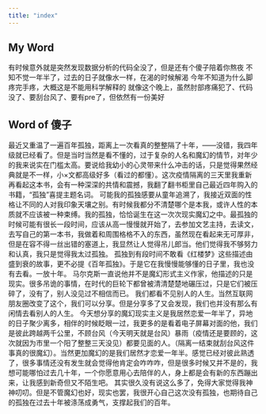 ```yaml
---
title: "index"
---
```


## My Word
有时候意外就是突然发现数据分析的代码全没了，但是还有个傻子陪着你熬夜
不知不觉一年半了，过去的日子就像水一样，在渴的时候解渴
今年不知道为什么脚疼完手疼，大概这是不能用科学解释的
就像这个晚上，虽然肘部疼痛犯了、代码没了、要刮台风了、要有pre了，但依然有一份美好

## Word of 傻子
最近又重温了一遍百年孤独，距离上一次看真的整整隔了十年，——没错，我四年级就已经看了。但是当时当然是看不懂的，过于复杂的人名和魔幻的情节，对年少的我来说实在门槛太高。要说给我幼小的心灵带来什么冲击的话，只是觉得果然经典就是不一样，小×文都高级好多（看过的都懂）。这次疫情隔离的三天里我重新再看起这本书，会有一种深深的共情和震撼，我翻了翻书柜里自己最近四年购入的书籍，“孤独”喜提主题名词。
可能我的孤独感要从童年追溯了，我接近双面的性格让不同的人对我印象天壤之别。有时候我都分不清楚哪个是本我，或许人性的本质就不应该被一种束缚。我的孤独，恰恰诞生在这一次次现实魔幻之中。最孤独的时候可能有很长一段时间，应该从高一慢慢就开始了，去参加文艺主持，去读文，去写自己的第一本书，我做着和周围格格不入的东西，虽然现在看起来无可厚非，但是在容不得一丝出错的塞道上，我显然让人觉得吊儿郎当。他们觉得我不够努力和认真，我只是觉得我太过孤独。
孤独到有段时间不敢看《红楼梦》这些描述由盛到衰的故事，更不必提《百年孤独》。于是它在我慢慢能够懂的日子里，我也没有去看。一放十年。
马尔克斯一直说他并不是魔幻形式主义作家，他描述的只是现实。很多吊诡的事情，在时代的巨轮下都曾被清清楚楚地碾压过，只是它们被压碎了，没有了，别人没见过不相信而已。
我们都看不见别人的人生。当然互联网朋友圈改变了这个，我们可以分享。但是分享多了又会发现，我们也并没有那么有闲情去看别人的人生。
今天想分享的魔幻现实主义是我居然恋爱一年半了，异地的日子聚少离多，相伴的时候眨眼一过，我更多的是看着电子屏幕对面的他，我们是彼此跨越两千公里，不顾台风（今天明天就是台风）暴雨（疫情还是要顾的，这次就因为市里一个阳了整整三天没见）都要见面的人。（隔离一结束就刮台风这件事真的很魔幻）。当然更加魔幻的是我们居然才恋爱一年半。感觉已经对彼此熟透了，很多事情还没有发生就会觉得他肯定会咋咋咋，但是很多时候又并不是的，我想可能哪怕过去几十年，一个你愿意用心去陪伴的人，身上都是会有新的东西蹦出来，让我感到新奇但又不陌生吧。
其实很久没有说这么多了，免得大家觉得我神神叨叨。但是不管魔幻也好，现实也罢，我很开心自己这次没有孤独，也期待自己的孤独在过去十年被涤荡成勇气，支撑起我们的百年。

